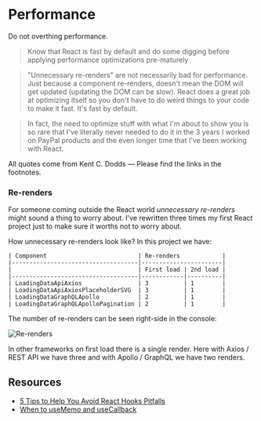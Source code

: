 

<Meta title="Performance" component={Performance} />

# Performance

Do not overthing performance.

> Know that React is fast by default and do some digging before applying performance optimizations pre-maturely

> "Unnecessary re-renders" are not necessarily bad for performance. Just because a component re-renders, doesn't mean the DOM will get updated (updating the DOM can be slow). React does a great job at optimizing itself so you don't have to do weird things to your code to make it fast. It's fast by default.

> In fact, the need to optimize stuff with what I'm about to show you is so rare that I've literally never needed to do it in the 3 years I worked on PayPal products and the even longer time that I've been working with React.

All quotes come from Kent C. Dodds &mdash; Please find the links in the footnotes.

### Re-renders

For someone coming outside the React world _unnecessary re-renders_ might sound a thing to worry about. I've rewritten three times my first React project just to make sure it worths not to worry about.

How unnecessary re-renders look like? In this project we have:

```
| Component                          | Re-renders            |
|------------------------------------|-----------------------|
|                                    | First load | 2nd load |
|------------------------------------|------------|----------|
| LoadingDataApiAxios                | 3          | 1        |
| LoadingDataApiAxiosPlaceholderSVG  | 3          | 1        |
| LoadingDataGraphQLApollo           | 2          | 1        |
| LoadingDataGraphQLApolloPagination | 2          | 1        |
```

The number of re-renders can be seen right-side in the console:

<CloudimageProvider config={cloudimageConfig}>
  <Img
    src="performance-rerenders.png"
    alt="Re-renders"
    ratio={1.83}
    filter="fsharp4 fcontrast100 fbrigth255"
  />
</CloudimageProvider>

In other frameworks on first load there is a single render. Here with Axios / REST API we have three and with Apollo / GraphQL we have two renders.

## Resources

- [5 Tips to Help You Avoid React Hooks Pitfalls](https://kentcdodds.com/blog/react-hooks-pitfalls)
- [When to useMemo and useCallback](https://kentcdodds.com/blog/usememo-and-usecallback)
